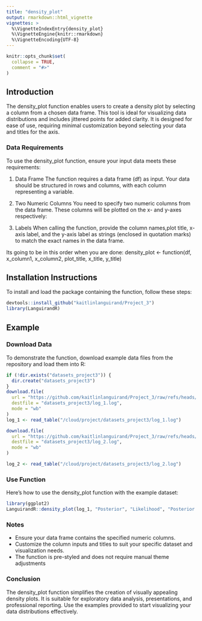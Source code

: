```yaml
---
title: "density_plot"
output: rmarkdown::html_vignette
vignettes: >
  %\VignetteIndexEntry{density_plot}
  %\VignetteEngine{knitr::rmarkdown}
  %\VignetteEncoding{UTF-8}
---
```


```r
knitr::opts_chunk$set(
  collapse = TRUE,
  comment = "#>"
)
```

## Introduction

The density_plot function enables users to create a density plot by selecting a column from a chosen data frame. This tool is ideal for visualizing data distributions and includes jittered points for added clarity. It is designed for ease of use, requiring minimal customization beyond selecting your data and titles for the axis. 

### Data Requirements
To use the density_plot function, ensure your input data meets these requirements:

1. Data Frame
The function requires a data frame (df) as input. Your data should be structured in rows and columns, with each column representing a variable.

2. Two Numeric Columns
You need to specify two numeric columns from the data frame. These columns will be plotted on the x- and y-axes respectively:

3. Labels
When calling the function, provide the column names,plot title, x-axis label, and the y-axis label as strings (enclosed in quotation marks) to match the exact names in the data frame.

Its going to be in this order when you are done:
density_plot <- function(df, x_column1, x_column2, plot_title, x_title, y_title)

## Installation Instructions

To install and load the package containing the function, follow these steps:

```r
devtools::install_github("kaitlinlanguirand/Project_3")
library(LanguirandR)

```


## Example

### Download Data
To demonstrate the function, download example data files from the repository and load them into R:

```r
if (!dir.exists("datasets_project3")) {
  dir.create("datasets_project3")
}
download.file(
  url = "https://github.com/kaitlinlanguirand/Project_3/raw/refs/heads/main/datasets_project3/log_1.log",
  destfile = "datasets_project3/log_1.log",
  mode = "wb" 
)
log_1 <- read_table("/cloud/project/datasets_project3/log_1.log")

download.file(
  url = "https://github.com/kaitlinlanguirand/Project_3/raw/refs/heads/main/datasets_project3/log_2.log",
  destfile = "datasets_project3/log_2.log",
  mode = "wb"
)

log_2 <- read_table("/cloud/project/datasets_project3/log_2.log")

```


### Use Function

Here’s how to use the density_plot function with the example dataset:

```r
library(ggplot2)
LanguirandR::density_plot(log_1, "Posterior", "Likelihood", "Posterior and Likelihood Density", "Variables", "Density")
```


### Notes

+ Ensure your data frame contains the specified numeric columns.
+ Customize the column inputs and titles to suit your specific dataset and visualization needs.
+ The function is pre-styled and does not require manual theme adjustments

### Conclusion

The density_plot function simplifies the creation of visually appealing density plots. It is suitable for exploratory data analysis, presentations, and professional reporting. Use the examples provided to start visualizing your data distributions effectively.

